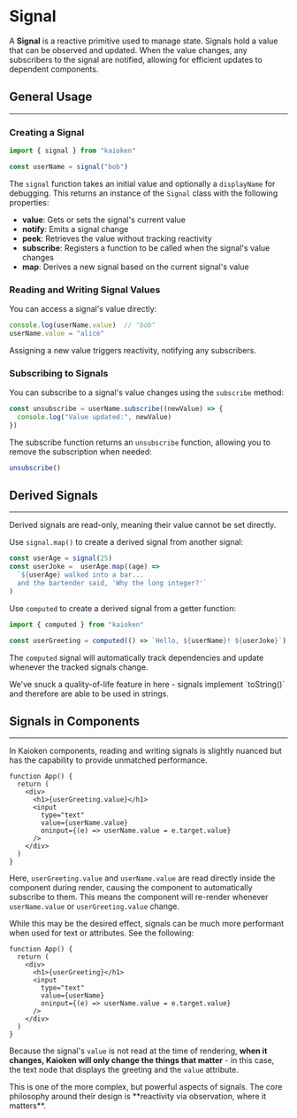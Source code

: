 

# Signal

A **Signal** is a reactive primitive used to manage state. 
Signals hold a value that can be observed and updated. 
When the value changes, any subscribers to the signal are notified, 
allowing for efficient updates to dependent components.

## General Usage

----

### Creating a Signal

```ts
import { signal } from "kaioken"

const userName = signal("bob")
```

The `signal` function takes an initial value and optionally a `displayName` 
for debugging. This returns an instance of the `Signal` class with the 
following properties:

- **value**: Gets or sets the signal's current value
- **notify**: Emits a signal change
- **peek**: Retrieves the value without tracking reactivity
- **subscribe**: Registers a function to be called when the signal's value changes
- **map**: Derives a new signal based on the current signal's value

### Reading and Writing Signal Values

You can access a signal's value directly:

```ts
console.log(userName.value)  // "bob"
userName.value = "alice"
```

Assigning a new value triggers reactivity, notifying any subscribers.

### Subscribing to Signals

You can subscribe to a signal's value changes using the `subscribe` method:

```ts
const unsubscribe = userName.subscribe((newValue) => {
  console.log("Value updated:", newValue)
})
```

The subscribe function returns an `unsubscribe` function, 
allowing you to remove the subscription when needed:

```ts
unsubscribe()
```

## Derived Signals

---

<CalloutBlock>
  <span className="not-prose text-sm">
    Derived signals are read-only, meaning their value cannot be set directly.
  </span>
</CalloutBlock>

Use `signal.map()` to create a derived signal from another signal:

```ts
const userAge = signal(25)
const userJoke =  userAge.map((age) => 
  `${userAge} walked into a bar... 
  and the bartender said, 'Why the long integer?'`
)
```

Use `computed` to create a derived signal from a getter function:

```ts
import { computed } from "kaioken"

const userGreeting = computed(() => `Hello, ${userName}! ${userJoke}`)
```

The `computed` signal will automatically track dependencies and 
update whenever the tracked signals change.

<CalloutBlock>
  <span className="not-prose text-sm">
  We've snuck a quality-of-life feature in here - signals 
implement `toString()` and therefore are able to be used in strings.
  </span>
</CalloutBlock>


## Signals in Components

----

In Kaioken components, reading and writing signals is slightly nuanced
but has the capability to provide unmatched performance.

```tsx
function App() {
  return (
    <div>
      <h1>{userGreeting.value}</h1>
      <input 
        type="text" 
        value={userName.value} 
        oninput={(e) => userName.value = e.target.value} 
      />
    </div>
  )
}
```

Here, `userGreeting.value` and `userName.value` are read directly inside 
the component during render, causing the component to automatically subscribe 
to them. This means the component will re-render whenever `userName.value` 
or `userGreeting.value` change.

While this may be the desired effect, signals can be much more performant
when used for text or attributes. See the following: 

```tsx
function App() {
  return (
    <div>
      <h1>{userGreeting}</h1>
      <input 
        type="text" 
        value={userName} 
        oninput={(e) => userName.value = e.target.value} 
      />
    </div>
  )
}
```

Because the signal's `value` is not read at the time of rendering, **when it 
changes, Kaioken will only change the things that matter** - in this case, 
the text node that displays the greeting and the `value` attribute. 


<CalloutBlock variant="info">
  <span className="not-prose text-sm">
    This is one of the more complex, but powerful aspects of signals.
    The core philosophy around their design is 
    **reactivity via observation, where it matters**.
  </span>
</CalloutBlock>

